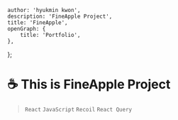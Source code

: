 	author: 'hyukmin kwon',
	description: 'FineApple Project',
	title: 'FineApple',
	openGraph: {
		title: 'Portfolio',
	},
};

# ☕️ This is FineApple Project

> `React` `JavaScript` `Recoil` `React Query`
